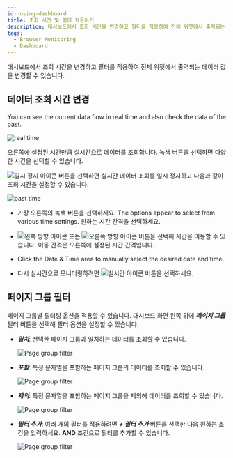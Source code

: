 ```yaml
---
id: using-dashboard
title: 조회 시간 및 필터 적용하기
description: 대시보드에서 조회 시간을 변경하고 필터를 적용하여 전체 위젯에서 출력되는 데이터 값을 변경할 수 있습니다.
tags:
  - Browser Monitoring
  - Dashboard
---
```


대시보드에서 조회 시간을 변경하고 필터를 적용하여 전체 위젯에서 출력되는 데이터 값을 변경할 수 있습니다.

## 데이터 조회 시간 변경

You can see the current data flow in real time and also check the data of the past.

![real time](/img/browser-time-selector.png)

오른쪽에 설정된 시간만큼 실시간으로 데이터를 조회합니다. 녹색 버튼을 선택하면 다양한 시간을 선택할 수 있습니다.

![일시 정지 아이콘](/img/ico-pause.svg) 버튼을 선택하면 실시간 데이터 조회를 일시 정지하고 다음과 같이 조회 시간을 설정할 수 있습니다.

![past time](/img/browser-time-selector-past.png)

-   가장 오른쪽의 녹색 버튼을 선택하세요. The options appear to select from various time settings. 원하는 시간 간격을 선택하세요.

-   ![왼쪽 방향 아이콘](/img/left-arrow.svg) 또는 ![오른쪽 방향 아이콘](/img/right-arrow.svg) 버튼을 선택해 시간을 이동할 수 있습니다. 이동 간격은 오른쪽에 설정된 시간 간격입니다.

-   Click the Date & Time area to manually select the desired date and time.

-   다시 실시간으로 모니터링하려면 ![실시간 아이콘](/img/ico-play-time.svg) 버튼을 선택하세요.

## 페이지 그룹 필터

페이지 그룹별 필터링 옵션을 적용할 수 있습니다. 대시보드 화면 왼쪽 위에 **_페이지 그룹_** 필터 버튼을 선택해 필터 옵션을 설정할 수 있습니다. 

-   **_일치_**: 선택한 페이지 그룹과 일치하는 데이터를 조회할 수 있습니다.

    ![Page group filter](/img/browser-dashboard-filter.png)

<!---->

-   **_포함_**: 특정 문자열을 포함하는 페이지 그룹의 데이터를 조회할 수 있습니다.

    ![Page group filter](/img/browser-dashboard-filter-include.png)

-   **_제외_**: 특정 문자열을 포함하는 페이지 그룹을 제외해 데이터를 조회할 수 있습니다.

    ![Page group filter](/img/browser-dashboard-filter-exclude.png)

-   **_필터 추가_**: 여러 개의 필터를 적용하려면 **_+ 필터 추가_** 버튼을 선택한 다음 원하는 조건을 입력하세요. **AND** 조건으로 필터를 추가할 수 있습니다.

    ![Page group filter](/img/browser-dashboard-filter-and.png)
